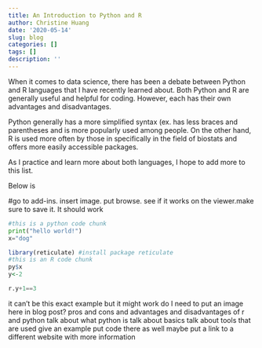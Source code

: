 ```yaml
---
title: An Introduction to Python and R
author: Christine Huang
date: '2020-05-14'
slug: blog
categories: []
tags: []
description: ''
---
```

When it comes to data science, there has been a debate between Python and R languages that I have recently learned about. Both Python and R are generally useful and helpful for coding. However, each has their own advantages and disadvantages. 

Python generally has a more simplified syntax (ex. has less braces and parentheses and is more popularly used among people. On the other hand, R is used more often by those in specifically in the field of biostats and offers more easily accessible packages. 

As I practice and learn more about both languages, I hope to add more to this list.

Below is 


#go to add-ins. insert image. put browse. see if it works on the viewer.make sure to save it. It should work

```python
#this is a python code chunk
print("hello world!")
x="dog"
```

```R
library(reticulate) #install package reticulate
#this is an R code chunk 
py$x
y<-2
```

```python
r.y+1==3
```

it can't be this exact example but it might work
do I need to put an image here in blog post?
pros and cons and advantages and disadvantages of r and python
talk about what python is 
talk about basics
talk about tools that are used 
give an example
put code there as well 
maybe put a link to a different website with more information